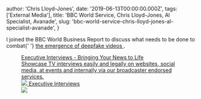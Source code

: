 
  author: 'Chris Lloyd-Jones',
  date: '2019-06-13T00:00:00.000Z',
  tags: ['External Media'],
  title: 'BBC World Service, Chris Lloyd-Jones, Al Specialist, Avanade',
  slug: 'bbc-world-service-chris-lloyd-jones-al-specialist-avanade',
}


<p>
  I joined the BBC World Business Report to discuss what needs to be done to
  combat{' '}
  <a href="https://www.avanade.com/en/blogs/avanade-insights/artificial-intelligence/how-to-spot-deepfake-videos">
    the emergence of deepfake videos
  </a>
  .
</p>
<figure class="kg-card kg-bookmark-card">
  <a
    class="kg-bookmark-container"
    href="https://www.eiols.tv/olspreview.aspx?Int&#x3D;627892-C2"
  >
    <div class="kg-bookmark-content">
      <div class="kg-bookmark-title">
        Executive Interviews - Bringing Your News to Life
      </div>
      <div class="kg-bookmark-description">
        Showcase TV interviews easily and legally on websites, social media, at
        events and internally via our broadcaster endorsed services.
      </div>
      <div class="kg-bookmark-metadata">
        <img
          class="kg-bookmark-icon"
          src="https://www.eiols.tv/icon/favicon.ico"
        />
        <span class="kg-bookmark-author">Executive Interviews</span>
      </div>
    </div>
    <div class="kg-bookmark-thumbnail">
      <img src="https://www.eiols.tv/App_Themes/images/Broadcasters/TransLogo/BBC_World.png" />
    </div>
  </a>
</figure>
